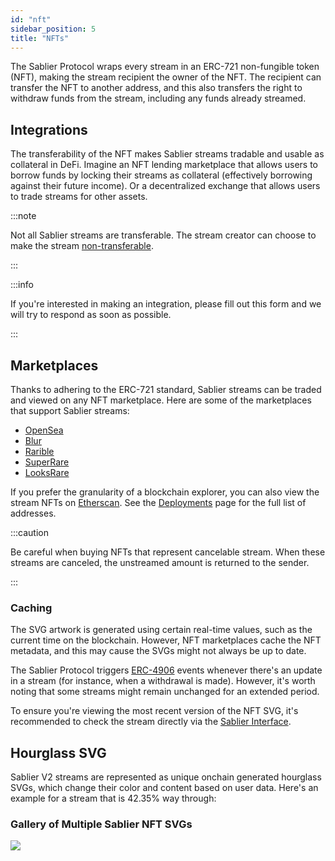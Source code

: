 ```yaml
---
id: "nft"
sidebar_position: 5
title: "NFTs"
---
```



The Sablier Protocol wraps every stream in an ERC-721 non-fungible token (NFT), making the stream recipient the owner of
the NFT. The recipient can transfer the NFT to another address, and this also transfers the right to withdraw funds from
the stream, including any funds already streamed.

## Integrations

The transferability of the NFT makes Sablier streams tradable and usable as collateral in DeFi. Imagine an NFT lending
marketplace that allows users to borrow funds by locking their streams as collateral (effectively borrowing against
their future income). Or a decentralized exchange that allows users to trade streams for other assets.

:::note

Not all Sablier streams are transferable. The stream creator can choose to make the stream
[non-transferable](/contracts/v2/guides/stream-management/transfer).

:::

:::info

If you're interested in making an integration, please fill out this <Link href={links.forms.call}>form</Link> and we
will try to respond as soon as possible.

:::

## Marketplaces

Thanks to adhering to the ERC-721 standard, Sablier streams can be traded and viewed on any NFT marketplace. Here are
some of the marketplaces that support Sablier streams:

- [OpenSea](https://opensea.io)
- [Blur](https://blur.io)
- [Rarible](https://rarible.com)
- [SuperRare](https://superrare.com)
- [LooksRare](https://looksrare.org)

If you prefer the granularity of a blockchain explorer, you can also view the stream NFTs on
[Etherscan](https://etherscan.io/token/0xB10daee1FCF62243aE27776D7a92D39dC8740f95). See the
[Deployments](/contracts/v2/deployments) page for the full list of addresses.

:::caution

Be careful when buying NFTs that represent cancelable stream. When these streams are canceled, the unstreamed amount is
returned to the sender.

:::

### Caching

The SVG artwork is generated using certain real-time values, such as the current time on the blockchain. However, NFT
marketplaces cache the NFT metadata, and this may cause the SVGs might not always be up to date.

The Sablier Protocol triggers [ERC-4906](https://eips.ethereum.org/EIPS/eip-4906) events whenever there's an update in a
stream (for instance, when a withdrawal is made). However, it's worth noting that some streams might remain unchanged
for an extended period.

To ensure you're viewing the most recent version of the NFT SVG, it's recommended to check the stream directly via the
[Sablier Interface](https://app.sablier.com).

## Hourglass SVG

Sablier V2 streams are represented as unique onchain generated hourglass SVGs, which change their color and content
based on user data. Here's an example for a stream that is 42.35% way through:

<NFTSVG height={500} width={500} />

### Gallery of Multiple Sablier NFT SVGs

<img src={NFTGalleryURL} height={500} width={500} />
